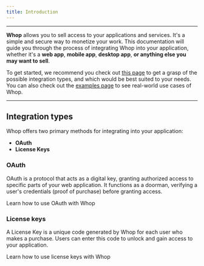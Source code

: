 ```yaml
---
title: Introduction
---
```


---

**Whop** allows you to sell access to your applications and services. It's a simple and secure way to monetize your work. This documentation will guide you through the process of integrating Whop into your application, whether it's a **web app**, **mobile app**, **desktop app**, **or anything else you may want to sell**.

To get started, we recommend you check out [this page](/oauth-license) to get a grasp of the possible integration types, and which would be best suited to your needs. You can also check out the [examples page](/examples) to see real-world use cases of Whop.

---

## Integration types

Whop offers two primary methods for integrating into your application:

- **OAuth**
- **License Keys**

### OAuth

OAuth is a protocol that acts as a digital key, granting authorized access to specific parts of your web application. It functions as a doorman, verifying a user's credentials (proof of purchase) before granting access.

<Card title="OAuth" icon="user" href="/oauth">
  Learn how to use OAuth with Whop
</Card>

### License keys

A License Key is a unique code generated by Whop for each user who makes a purchase. Users can enter this code to unlock and gain access to your application.

<Card title="License Keys" icon="key" href="/license-keys">
  Learn how to use license keys with Whop
</Card>

